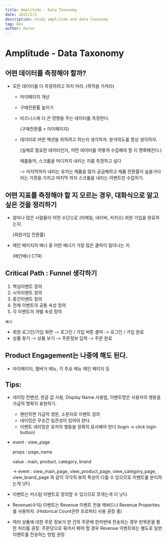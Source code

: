 ```yaml
---
title: Amplitude - Data Taxonomy
date: 2022/2/3
description: study amplitude and data taxonomy
tag: Dev
author: Aaron
---
```


# Amplitude - Data Taxonomy

## 어떤 데이터를 측정해야 할까?
- 모든 데이터를 다 측정하려고 하지 마라. (목적을 가져라)
    - 마이페이지 개선
    - 구매전환률 높이기
    - 비즈니스에 더 큰 영향을 주는 데이터를 측정한다.

      (구매전환률 > 마이페이지)

    - 데이터로 어떤 액션을 취하려고 하는지 생각하자. 분석의도를 항상 생각하자.

      (실제로 필요한 데이터인지, 어떤 데이터를 어떻게 수집해야 할 지 명확해진다.)

        예를들어, 스크롤을 어디까지 내리는 지를 측정하고 싶다

        -> 마지막까지 내리는 유저는 제품을 많이 궁금해하고 제품 전환률이 높을거다라는 가정을 가지고 마지막 까지 스크롤을 내리는 이벤트만 수집하기.

## 어떤 지표를 측정해야 할 지 모르는 경우, 대화식으로 알고 싶은 것을 정리하기
- 얼마나 많은 사람들이 어떤 수단으로 (이메일, 네이버, 카카오) 회원 가입을 완료하는지.

  (회원가입 전환률)

- 메인 페이지의 배너 중 어떤 배너가 가장 많은 클릭이 일어나는 지

  (메인배너 CTR)

## Critical Path : Funnel 생각하기
1. 핵심이벤트 정의
2. 시작이벤트 정의
3. 중간이벤트 정의
4. 전체 이벤트의 공통 속성 정의
5. 각 이벤트의 개별 속성 정의

`예시`
- 회원 로그인/가입 화면 -> 로그인 / 가입 버튼 클릭 -> 로그인 / 가입 완료
- 상품 찾기 -> 상품 보기 -> 주문정보 입력 -> 주문 완료

## Product Engagement는 나중에 해도 된다.
- 마이페이지, 햄버거 메뉴, 각 주요 메뉴 메인 페이지 등

## Tips:
- 네이밍 컨벤션, 한글 값 사용, Display Name 사용법, 이벤트명은 사용자의 행동을 가급적
  명확히 표현하기.
    - 왠만하면 가급적 영문, 소문자로 이벤트 정의
    - 네이밍은 무조건 일관성이 있어야 한다.
    - 이벤트 네이밍은 유저의 행동을 정확히 묘사해야 한다 (login -> click login button)

- event : view_page
 
  props : page_name

  value : main, product, category, brand

  -> event : view_main_page, view_product_page, view_category_page, view_brand_page
와 같이 각각의 뷰의 특성이 다를 수 있으므로 이벤트를 분리하는게 낫다.

- 이벤트는 커스텀 이벤트로 정의할 수 있으므로 쪼개는게 더 낫다.
- Revenue(수익) 이벤트는 Revenue 이벤트 전용 메써드나 Revenue Properties를 사용하자.
  (Historical Count관련 프로퍼티 사용 권장 중)
- 여러 상품에 대한 주문 정보가 한 건의 주문에 한꺼번에 전송되는 경우 반복문을 통한
  처리를 권장. 주문당으로 묶어서 봐야 할 경우 Revenue 이벤트와는 별도로 일반 이벤트를 전송하는 방법 권장.
